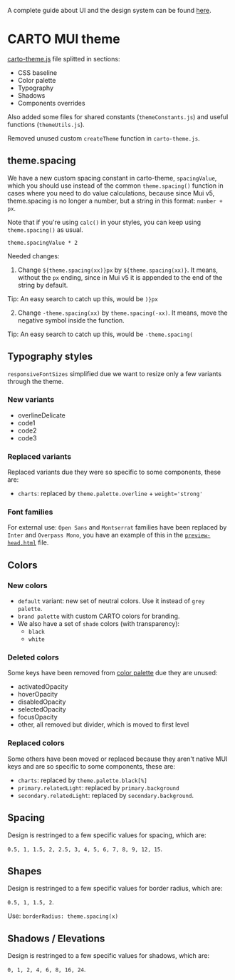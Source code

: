 
<Meta title='Foundations/Guide' />

A complete guide about UI and the design system can be found [here](https://github.com/CartoDB/carto-react/blob/master/UPGRADE.md).

# CARTO MUI theme

[carto-theme.js](https://github.com/CartoDB/carto-react/blob/master/packages/react-ui/src/theme/carto-theme.js) file splitted in sections:

- CSS baseline
- Color palette
- Typography
- Shadows
- Components overrides

Also added some files for shared constants (`themeConstants.js`) and useful functions (`themeUtils.js`).

Removed unused custom `createTheme` function in `carto-theme.js`.

## theme.spacing

We have a new custom spacing constant in carto-theme, `spacingValue`, which you should use instead of the common `theme.spacing()` function in cases where you need to do value calculations, because since Mui v5, theme.spacing is no longer a number, but a string in this format: `number + px`.

Note that if you're using `calc()` in your styles, you can keep using `theme.spacing()` as usual.

`theme.spacingValue * 2`

Needed changes:

1. Change `${theme.spacing(xx)}px` by `${theme.spacing(xx)}`. It means, without the `px` ending, since in Mui v5 it is appended to the end of the string by default.

Tip: An easy search to catch up this, would be `)}px`

2. Change `-theme.spacing(xx)` by `theme.spacing(-xx)`. It means, move the negative symbol inside the function.

Tip: An easy search to catch up this, would be `-theme.spacing(`

## Typography styles

`responsiveFontSizes` simplified due we want to resize only a few variants through the theme.

### New variants

- overlineDelicate
- code1
- code2
- code3

### Replaced variants

Replaced variants due they were so specific to some components, these are:

- `charts`: replaced by `theme.palette.overline` + `weight='strong'`

### Font families

For external use: `Open Sans` and `Montserrat` families have been replaced by `Inter` and `Overpass Mono`, you have an example of this in the [`preview-head.html`](https://github.com/CartoDB/carto-react/blob/master/packages/react-ui/storybook/.storybook/preview-head.html) file.

## Colors

### New colors

- `default` variant: new set of neutral colors. Use it instead of `grey palette`.
- `brand palette` with custom CARTO colors for branding.
- We also have a set of `shade` colors (with transparency):
  - `black`
  - `white`

### Deleted colors

Some keys have been removed from [color palette](https://github.com/CartoDB/carto-react/tree/master/packages/react-ui/src/theme) due they are unused:

- activatedOpacity
- hoverOpacity
- disabledOpacity
- selectedOpacity
- focusOpacity
- other, all removed but divider, which is moved to first level

### Replaced colors

Some others have been moved or replaced because they aren't native MUI keys and are so specific to some components, these are:

- `charts`: replaced by `theme.palette.black[%]`
- `primary.relatedLight`: replaced by `primary.background`
- `secondary.relatedLight`: replaced by `secondary.background`.

## Spacing

Design is restringed to a few specific values for spacing, which are:

`0.5, 1, 1.5, 2, 2.5, 3, 4, 5, 6, 7, 8, 9, 12, 15`.

## Shapes

Design is restringed to a few specific values for border radius, which are:

`0.5, 1, 1.5, 2`.

Use: `borderRadius: theme.spacing(x)`

## Shadows / Elevations

Design is restringed to a few specific values for shadows, which are:

`0, 1, 2, 4, 6, 8, 16, 24`.
